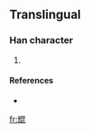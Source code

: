 ==Translingual==

===Han character===
{{Han char|rn=42|rad=小|as=11|sn=14|four=|canj=火山日心心 (FUAPP)}}

# {{defn|Han|sort=小11}}

====References====
* {{Han ref|kx=0125.251|hdz=10565.211|uh=5C21|ud=23585}}

[[fr:尡]]
